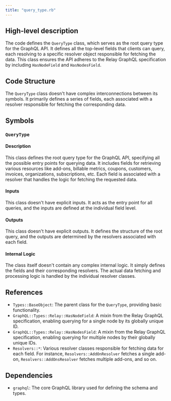 ```yaml
---
title: "query_type.rb"
---
```


## High-level description
The code defines the `QueryType` class, which serves as the root query type for the GraphQL API. It defines all the top-level fields that clients can query, each resolving to a specific resolver object responsible for fetching the data. This class ensures the API adheres to the Relay GraphQL specification by including `HasNodeField` and `HasNodesField`.

## Code Structure
The `QueryType` class doesn't have complex interconnections between its symbols. It primarily defines a series of fields, each associated with a resolver responsible for fetching the corresponding data.

## Symbols
### `QueryType`
#### Description
This class defines the root query type for the GraphQL API, specifying all the possible entry points for querying data. It includes fields for retrieving various resources like add-ons, billable metrics, coupons, customers, invoices, organizations, subscriptions, etc. Each field is associated with a resolver that handles the logic for fetching the requested data.

#### Inputs
This class doesn't have explicit inputs. It acts as the entry point for all queries, and the inputs are defined at the individual field level.

#### Outputs
This class doesn't have explicit outputs. It defines the structure of the root query, and the outputs are determined by the resolvers associated with each field.

#### Internal Logic
The class itself doesn't contain any complex internal logic. It simply defines the fields and their corresponding resolvers. The actual data fetching and processing logic is handled by the individual resolver classes.

## References
- `Types::BaseObject`: The parent class for the `QueryType`, providing basic functionality.
- `GraphQL::Types::Relay::HasNodeField`: A mixin from the Relay GraphQL specification, enabling querying for a single node by its globally unique ID.
- `GraphQL::Types::Relay::HasNodesField`: A mixin from the Relay GraphQL specification, enabling querying for multiple nodes by their globally unique IDs.
- `Resolvers::*`: Various resolver classes responsible for fetching data for each field. For instance, `Resolvers::AddOnResolver` fetches a single add-on, `Resolvers::AddOnsResolver` fetches multiple add-ons, and so on.

## Dependencies
- `graphql`: The core GraphQL library used for defining the schema and types.

